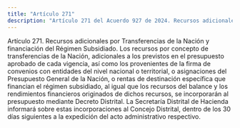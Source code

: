```yaml
---
title: "Artículo 271"
description: "Artículo 271 del Acuerdo 927 de 2024. Recursos adicionales por Transferencias de la Nación y financiación del Régimen Subsidiado."
---
```


Artículo 271. Recursos adicionales por Transferencias de la Nación y financiación del Régimen Subsidiado. Los recursos por concepto de transferencias de la Nación, adicionales a los previstos en el presupuesto aprobado de cada vigencia, así como los provenientes de la firma de convenios con entidades del nivel nacional o territorial, o asignaciones del Presupuesto General de la Nación, o rentas de destinación específica que financian el régimen subsidiado, al igual que los recursos del balance y los rendimientos financieros originados de dichos recursos, se incorporarán al presupuesto mediante Decreto Distrital.
La Secretaría Distrital de Hacienda informará sobre estas incorporaciones al Concejo Distrital, dentro de los 30 días siguientes a la expedición del acto administrativo respectivo.